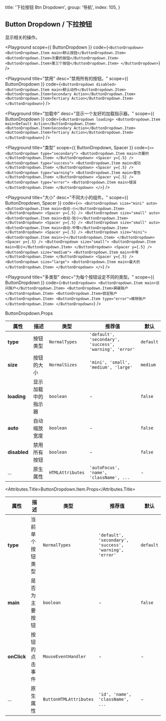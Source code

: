 
  title: '下拉按钮 Btn Dropdown',
  group: '导航',
  index: 105,
}

## Button Dropdown / 下拉按钮

显示相关的操作。


<Playground
  scope={{ ButtonDropdown }}
  code={`
<ButtonDropdown>
  <ButtonDropdown.Item main>默认按钮</ButtonDropdown.Item>
  <ButtonDropdown.Item>次要的按钮</ButtonDropdown.Item>
  <ButtonDropdown.Item>第三个按钮</ButtonDropdown.Item>
</ButtonDropdown>
`} />

<Playground
  title="禁用"
  desc="禁用所有的按钮。"
  scope={{ ButtonDropdown }}
  code={`
<ButtonDropdown disabled>
  <ButtonDropdown.Item main>默认动作</ButtonDropdown.Item>
  <ButtonDropdown.Item>Secondary Action</ButtonDropdown.Item>
  <ButtonDropdown.Item>Tertiary Action</ButtonDropdown.Item>
</ButtonDropdown>
`} />

<Playground
  title="加载中"
  desc="显示一个友好的加载指示器。"
  scope={{ ButtonDropdown }}
  code={`
<ButtonDropdown loading>
  <ButtonDropdown.Item main>Default Action</ButtonDropdown.Item>
  <ButtonDropdown.Item>Secondary Action</ButtonDropdown.Item>
  <ButtonDropdown.Item>Tertiary Action</ButtonDropdown.Item>
</ButtonDropdown>
`} />

<Playground
  title="类型"
  scope={{ ButtonDropdown, Spacer }}
  code={`
<>
  <ButtonDropdown type="secondary">
    <ButtonDropdown.Item main>次要的</ButtonDropdown.Item>
  </ButtonDropdown>
  <Spacer y={.5} />
  <ButtonDropdown type="success">
    <ButtonDropdown.Item main>成功</ButtonDropdown.Item>
  </ButtonDropdown>
  <Spacer y={.5} />
  <ButtonDropdown type="warning">
    <ButtonDropdown.Item main>警告</ButtonDropdown.Item>
  </ButtonDropdown>
  <Spacer y={.5} />
  <ButtonDropdown type="error">
    <ButtonDropdown.Item main>错误</ButtonDropdown.Item>
  </ButtonDropdown>
</>
`} />

<Playground
  title="大小"
  desc="不同大小的组件。"
  scope={{ ButtonDropdown, Spacer }}
  code={`
<>
  <ButtonDropdown size="mini" auto>
    <ButtonDropdown.Item main>自动-小</ButtonDropdown.Item>
  </ButtonDropdown>
  <Spacer y={.5} />
  <ButtonDropdown size="small" auto>
      <ButtonDropdown.Item main>自动-较小</ButtonDropdown.Item>
  </ButtonDropdown>
  <Spacer y={.5} />
  <ButtonDropdown size="small" auto>
    <ButtonDropdown.Item main>自动-中等</ButtonDropdown.Item>
  </ButtonDropdown>
  <Spacer y={.5} />
  <ButtonDropdown size="mini">
    <ButtonDropdown.Item main>小</ButtonDropdown.Item>
  </ButtonDropdown>
  <Spacer y={.5} />
  <ButtonDropdown size="small">
    <ButtonDropdown.Item main>较小</ButtonDropdown.Item>
  </ButtonDropdown>
  <Spacer y={.5} />
  <ButtonDropdown size="medium">
    <ButtonDropdown.Item main>中等</ButtonDropdown.Item>
  </ButtonDropdown>
  <Spacer y={.5} />
  <ButtonDropdown size="large">
    <ButtonDropdown.Item main>最大的</ButtonDropdown.Item>
  </ButtonDropdown>
</>
`} />

<Playground
  title="多类型"
  desc="为每个按钮设定不同的类型。"
  scope={{ ButtonDropdown }}
  code={`
<ButtonDropdown>
  <ButtonDropdown.Item main>访问账户</ButtonDropdown.Item>
  <ButtonDropdown.Item>屏蔽账户</ButtonDropdown.Item>
  <ButtonDropdown.Item>锁定账户</ButtonDropdown.Item>
  <ButtonDropdown.Item type="error">移除账户</ButtonDropdown.Item>
</ButtonDropdown>
`} />

<Attributes edit="/pages/docs/components/button-dropdown.mdx">
<Attributes.Title>ButtonDropdown.Props</Attributes.Title>

| 属性 | 描述 | 类型 | 推荐值 | 默认
| ---------- | ---------- | ---- |  -------------- | ------ |
| **type** | 按钮类型 | `NormalTypes` | `'default', 'secondary', 'success', 'warning', 'error'` | `default` |
| **size** | 按钮的大小 | `NormalSizes` | `'mini', 'small', 'medium', 'large'` | `medium` |
| **loading** | 显示加载中的指示器 | `boolean` | - | `false` |
| **auto** | 自动缩放宽度 | `boolean` | - | `false` |
| **disabled** | 禁用所有按钮 | `boolean` | - | `false` |
| ... | 原生属性 | `HTMLAttributes` | `'autoFocus', 'name', 'className', ...` | - |

<Attributes.Title>ButtonDropdown.Item.Props</Attributes.Title>

| 属性 | 描述 | 类型 | 推荐值 | 默认
| ---------- | ---------- | ---- |  -------------- | ------ |
| **type** | 当前单个按钮类型 | `NormalTypes` | `'default', 'secondary', 'success', 'warning', 'error'` | `default` |
| **main** | 是否为主要按钮 | `boolean` | - | `false` |
| **onClick** | 按钮的点击事件 | `MouseEventHandler` | - | - |
| ... | 原生属性 | `ButtonHTMLAttributes` | `'id', 'name', 'className', ...` | - |

</Attributes>



